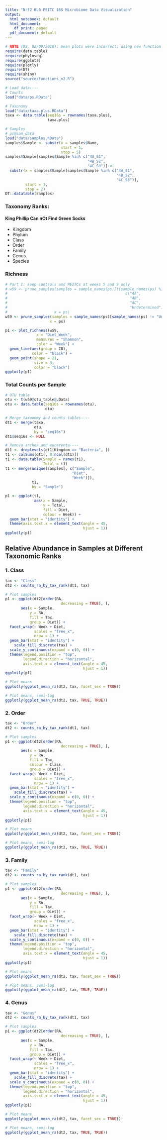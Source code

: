 ```yaml
---
title: "Nrf2 BL6 PEITC 16S Microbiome Data Visualization"
output:
  html_notebook: default
  html_document:
    df_print: paged
  pdf_document: default
---
```



```r
# NOTE (DS, 02/09/2018): mean plots were incorrect; using new function
require(data.table)
require(phyloseq)
require(ggplot2)
require(plotly)
require(DT)
require(shiny)
source("source/functions_v2.R")

# Load data----
# Counts
load("data/ps.RData")

# Taxonomy
load("data/taxa.plus.RData")
taxa <- data.table(seq16s = rownames(taxa.plus),
                   taxa.plus)

# Samples
# ps@sam_data
load("data/samples.RData")
samples$Sample <- substr(x = samples$Name,
                         start = 1,
                         stop = 5)
samples$Sample[samples$Sample %in% c("4A_S1",
                                     "4B_S2",
                                     "4C_S3")] <- 
  substr(x = samples$Sample[samples$Sample %in% c("4A_S1",
                                                  "4B_S2",
                                                  "4C_S3")],
         start = 1,
         stop = 2)
DT::datatable(samples)
```

### Taxonomy Ranks:
#### **K**ing **P**hillip **C**an n**O**t **F**ind **G**reen **S**ocks
* Kingdom                
* Phylum                    
* Class                   
* Order                   
* Family     
* Genus     
* Species  

### Richness
```r
# Part I: keep controls and PEITCs at weeks 5 and 9 only
# w59 <- prune_samples(samples = sample_names(ps)[!(sample_names(ps) %in%
#                                                     c("4A",
#                                                       "4B",
#                                                       "4C",
#                                                       "Undetermined"))], 
#                     x = ps)
w59 <- prune_samples(samples = sample_names(ps)[sample_names(ps) != "Undetermined"], 
                    x = ps)

p1 <- plot_richness(w59,
              x = "Diet_Week", 
              measures = "Shannon",
              color = "Week") +
  geom_line(aes(group = ID),
            color = "black") +
  geom_point(shape = 21,
             size = 3,
             color = "black")
ggplotly(p1)
```

### Total Counts per Sample
```r
# OTU table
otu <- t(w59@otu_table@.Data)
otu <- data.table(seq16s = rownames(otu),
                  otu)

# Merge taxonomy and counts tables----
dt1 <- merge(taxa,
             otu,
             by = "seq16s")
dt1$seq16s <- NULL

# Remove archea and eucaryota----
dt1 <- droplevels(dt1[Kingdom == "Bacteria", ])
t1 <- colSums(dt1[, 8:ncol(dt1)])
t1 <- data.table(Sample = names(t1),
                 Total = t1)
t1 <- merge(unique(samples[, c("Sample",
                              "Diet",
                              "Week")]),
            t1,
            by = "Sample")

p1 <- ggplot(t1,
             aes(x = Sample,
                 y = Total,
                 fill = Diet,
                 colour = Week)) +
  geom_bar(stat = "identity") +
  theme(axis.text.x = element_text(angle = 45,
                                   hjust = 1))
ggplotly(p1)
```

## Relative Abundance in Samples at Different Taxonomic Ranks
### 1. Class
```r
tax <- "Class"
dt2 <- counts_ra_by_tax_rank(dt1, tax)

# Plot samples
p1 <- ggplot(dt2[order(RA,
                         decreasing = TRUE), ],
       aes(x = Sample,
           y = RA,
           fill = Tax,
           group = Diet)) +
  facet_wrap(~ Week + Diet,
             scales = "free_x",
             nrow = 1) +
  geom_bar(stat = "identity") +
    scale_fill_discrete(tax) +
  scale_y_continuous(expand = c(0, 0)) +
  theme(legend.position = "top",
        legend.direction = "horizontal",
        axis.text.x = element_text(angle = 45,
                                   hjust = 1))
ggplotly(p1)
```

```r
# Plot means
ggplotly(ggplot_mean_ra(dt2, tax, facet_sex = TRUE))

# Plot means, semi-log
ggplotly(ggplot_mean_ra(dt2, tax, TRUE, TRUE))
```

### 2. Order
```r
tax <- "Order"
dt2 <- counts_ra_by_tax_rank(dt1, tax)

# Plot samples
p1 <- ggplot(dt2[order(RA,
                         decreasing = TRUE), ],
       aes(x = Sample,
           y = RA,
           fill = Tax,
           colour = Class,
           group = Diet)) +
  facet_wrap(~ Week + Diet,
             scales = "free_x",
             nrow = 1) +
  geom_bar(stat = "identity") +
    scale_fill_discrete(tax) +
  scale_y_continuous(expand = c(0, 0)) +
  theme(legend.position = "top",
        legend.direction = "horizontal",
        axis.text.x = element_text(angle = 45,
                                   hjust = 1))
ggplotly(p1)
```

```r
# Plot means
ggplotly(ggplot_mean_ra(dt2, tax, facet_sex = TRUE))

# Plot means, semi-log
ggplotly(ggplot_mean_ra(dt2, tax, TRUE, TRUE))
```

### 3. Family
```r
tax <- "Family"
dt2 <- counts_ra_by_tax_rank(dt1, tax)

# Plot samples
p1 <- ggplot(dt2[order(RA,
                         decreasing = TRUE), ],
       aes(x = Sample,
           y = RA,
           fill = Tax,
           group = Diet)) +
  facet_wrap(~ Week + Diet,
             scales = "free_x",
             nrow = 1) +
  geom_bar(stat = "identity") +
    scale_fill_discrete(tax) +
  scale_y_continuous(expand = c(0, 0)) +
  theme(legend.position = "top",
        legend.direction = "horizontal",
        axis.text.x = element_text(angle = 45,
                                   hjust = 1))
ggplotly(p1)


```

```r
# Plot means
ggplotly(ggplot_mean_ra(dt2, tax, facet_sex = TRUE))

# Plot means, semi-log
ggplotly(ggplot_mean_ra(dt2, tax, TRUE, TRUE))
```

### 4. Genus
```r
tax <- "Genus"
dt2 <- counts_ra_by_tax_rank(dt1, tax)

# Plot samples
p1 <- ggplot(dt2[order(RA,
                         decreasing = TRUE), ],
       aes(x = Sample,
           y = RA,
           fill = Tax,
           group = Diet)) +
  facet_wrap(~ Week + Diet,
             scales = "free_x",
             nrow = 1) +
  geom_bar(stat = "identity") +
    scale_fill_discrete(tax) +
  scale_y_continuous(expand = c(0, 0)) +
  theme(legend.position = "top",
        legend.direction = "horizontal",
        axis.text.x = element_text(angle = 45,
                                   hjust = 1))
ggplotly(p1)
```

```r
# Plot means
ggplotly(ggplot_mean_ra(dt2, tax, facet_sex = TRUE))

# Plot means, semi-log
ggplotly(ggplot_mean_ra(dt2, tax, TRUE, TRUE))
```